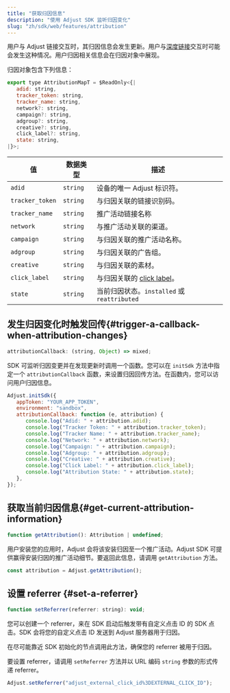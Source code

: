 ```yaml
---
title: "获取归因信息"
description: "使用 Adjust SDK 监听归因变化"
slug: "zh/sdk/web/features/attribution"
---
```


用户与 Adjust 链接交互时，其归因信息会发生更新。用户与[深度链接](https://help.adjust.com/zh/article/deep-links)交互时可能会发生这种情况。用户归因相关信息会在归因对象中展现。

归因对象包含下列信息：

<CodeBlock title="接口声明">

```js
export type AttributionMapT = $ReadOnly<{|
   adid: string,
   tracker_token: string,
   tracker_name: string,
   network?: string,
   campaign?: string,
   adgroup?: string,
   creative?: string,
   click_label?: string,
   state: string,
|}>;
```

</CodeBlock>

| 值              | 数据类型 | 描述                                                                          |
| --------------- | -------- | ----------------------------------------------------------------------------- |
| `adid`          | `string` | 设备的唯一 Adjust 标识符。                                                    |
| `tracker_token` | `string` | 与归因关联的链接识别码。                                                      |
| `tracker_name`  | `string` | 推广活动链接名称                                                              |
| `network`       | `string` | 与推广活动关联的渠道。                                                        |
| `campaign`      | `string` | 与归因关联的推广活动名称。                                                    |
| `adgroup`       | `string` | 与归因关联的广告组。                                                          |
| `creative`      | `string` | 与归因关联的素材。                                                            |
| `click_label`   | `string` | 与归因关联的 [click label](https://help.adjust.com/zh/article/user-rewards)。 |
| `state`         | `string` | 当前归因状态。`installed` 或 `reattributed`                                   |

## 发生归因变化时触发回传{#trigger-a-callback-when-attribution-changes}

<CodeBlock title="属性声明">

```js
attributionCallback: (string, Object) => mixed;
```

</CodeBlock>

SDK 可监听归因变更并在发现更新时调用一个函数。您可以在 `initSdk` 方法中指定一个 `attributionCallback` 函数，来设置归因回传方法。在函数内，您可以访问用户归因信息。

```js
Adjust.initSdk({
   appToken: "YOUR_APP_TOKEN",
   environment: "sandbox",
   attributionCallback: function (e, attribution) {
      console.log("Adid: " + attribution.adid);
      console.log("Tracker Token: " + attribution.tracker_token);
      console.log("Tracker Name: " + attribution.tracker_name);
      console.log("Network: " + attribution.network);
      console.log("Campaign: " + attribution.campaign);
      console.log("Adgroup: " + attribution.adgroup);
      console.log("Creative: " + attribution.creative);
      console.log("Click Label: " + attribution.click_label);
      console.log("Attribution State: " + attribution.state);
   },
});
```

## 获取当前归因信息{#get-current-attribution-information}

<CodeBlock title="方法签名">

```js
function getAttribution(): Attribution | undefined;
```

</CodeBlock>

用户安装您的应用时，Adjust 会将该安装归因至一个推广活动。Adjust SDK 可提供赢得安装归因的推广活动细节。要返回此信息，请调用 `getAttribution` 方法。

```js
const attribution = Adjust.getAttribution();
```

## 设置 referrer {#set-a-referrer}

<CodeBlock title="方法签名">

```js
function setReferrer(referrer: string): void;
```

</CodeBlock>

您可以创建一个 referrer，来在 SDK 启动后触发带有自定义点击 ID 的 SDK 点击。SDK 会将您的自定义点击 ID 发送到 Adjust 服务器用于归因。

<Callout type="important">

在尽可能靠近 SDK 初始化的节点调用此方法，确保您的 referrer 被用于归因。

</Callout>

要设置 referrer，请调用 `setReferrer` 方法并以 URL 编码 `string` 参数的形式传递 referrer。

<CodeBlock highlight="adjust_external_click_id%3DEXTERNAL_CLICK_ID\">

```js
Adjust.setReferrer("adjust_external_click_id%3DEXTERNAL_CLICK_ID");
```

</CodeBlock>
